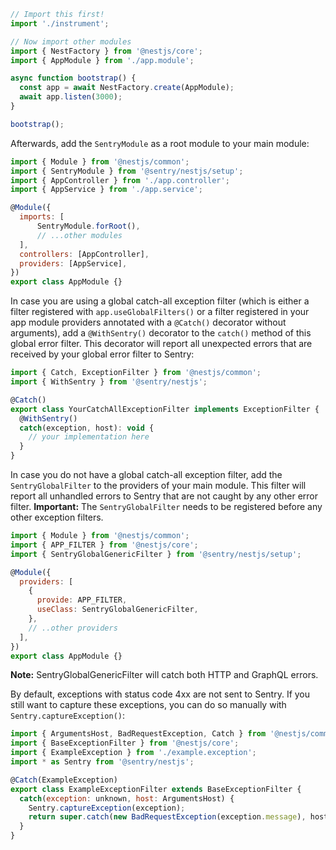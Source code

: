 ```javascript {filename: main.ts}
// Import this first!
import './instrument';

// Now import other modules
import { NestFactory } from '@nestjs/core';
import { AppModule } from './app.module';

async function bootstrap() {
  const app = await NestFactory.create(AppModule);
  await app.listen(3000);
}

bootstrap();
```

Afterwards, add the `SentryModule` as a root module to your main module:

```javascript {filename: app.module.ts} {2, 8}
import { Module } from '@nestjs/common';
import { SentryModule } from '@sentry/nestjs/setup';
import { AppController } from './app.controller';
import { AppService } from './app.service';

@Module({
  imports: [
      SentryModule.forRoot(),
      // ...other modules
  ],
  controllers: [AppController],
  providers: [AppService],
})
export class AppModule {}
```

In case you are using a global catch-all exception filter (which is either a filter registered with
`app.useGlobalFilters()` or a filter registered in your app module providers annotated with a `@Catch()` decorator
without arguments), add a `@WithSentry()` decorator to the `catch()` method of this global error filter. This decorator
will report all unexpected errors that are received by your global error filter to Sentry:

```javascript {2, 6}
import { Catch, ExceptionFilter } from '@nestjs/common';
import { WithSentry } from '@sentry/nestjs';

@Catch()
export class YourCatchAllExceptionFilter implements ExceptionFilter {
  @WithSentry()
  catch(exception, host): void {
    // your implementation here
  }
}
```

In case you do not have a global catch-all exception filter, add the `SentryGlobalFilter` to the providers of your main
module. This filter will report all unhandled errors to Sentry that are not caught by any other error filter.
**Important:** The `SentryGlobalFilter` needs to be registered before any other exception filters.

```javascript  {filename: app.module.ts} {3, 9}
import { Module } from '@nestjs/common';
import { APP_FILTER } from '@nestjs/core';
import { SentryGlobalGenericFilter } from '@sentry/nestjs/setup';

@Module({
  providers: [
    {
      provide: APP_FILTER,
      useClass: SentryGlobalGenericFilter,
    },
    // ..other providers
  ],
})
export class AppModule {}
```

**Note:** SentryGlobalGenericFilter will catch both HTTP and GraphQL errors. 

By default, exceptions with status code 4xx are not sent to Sentry. If you still want to capture these exceptions, you can do so manually with `Sentry.captureException()`:

```javascript {9}
import { ArgumentsHost, BadRequestException, Catch } from '@nestjs/common';
import { BaseExceptionFilter } from '@nestjs/core';
import { ExampleException } from './example.exception';
import * as Sentry from '@sentry/nestjs';

@Catch(ExampleException)
export class ExampleExceptionFilter extends BaseExceptionFilter {
  catch(exception: unknown, host: ArgumentsHost) {
    Sentry.captureException(exception);
    return super.catch(new BadRequestException(exception.message), host)
  }
}
```
